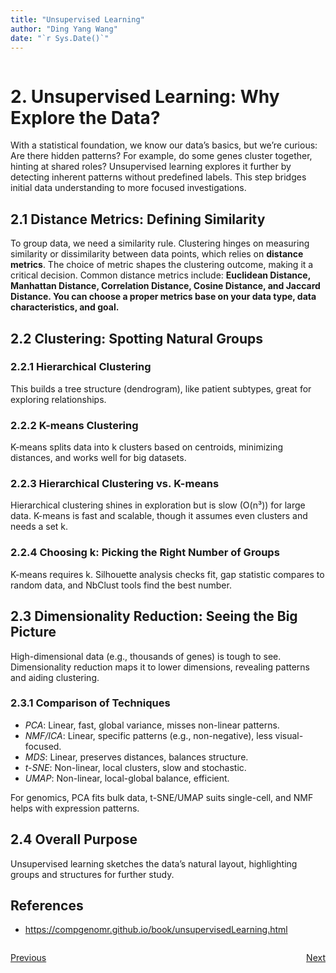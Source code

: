 ```yaml
---
title: "Unsupervised Learning"
author: "Ding Yang Wang"
date: "`r Sys.Date()`"
---
```


```r
```

# 2. Unsupervised Learning: Why Explore the Data?

With a statistical foundation, we know our data's basics, but we're curious: Are there hidden patterns? For example, do some genes cluster together, hinting at shared roles? Unsupervised learning explores it further by detecting inherent patterns without predefined labels. This step bridges initial data understanding to more focused investigations.

## 2.1 Distance Metrics: Defining Similarity

To group data, we need a similarity rule. Clustering hinges on measuring similarity or dissimilarity between data points, which relies on **distance metrics**. The choice of metric shapes the clustering outcome, making it a critical decision. Common distance metrics include: **Euclidean Distance, Manhattan Distance, Correlation Distance, Cosine Distance, and Jaccard Distance. You can choose a proper metrics base on your data type, data characteristics, and goal.**

## 2.2 Clustering: Spotting Natural Groups

### 2.2.1 Hierarchical Clustering

This builds a tree structure (dendrogram), like patient subtypes, great for exploring relationships.

### 2.2.2 K-means Clustering

K-means splits data into k clusters based on centroids, minimizing distances, and works well for big datasets.

### 2.2.3 Hierarchical Clustering vs. K-means

Hierarchical clustering shines in exploration but is slow (O(n³)) for large data. K-means is fast and scalable, though it assumes even clusters and needs a set k.

### 2.2.4 Choosing k: Picking the Right Number of Groups

K-means requires k. Silhouette analysis checks fit, gap statistic compares to random data, and NbClust tools find the best number.

## 2.3 Dimensionality Reduction: Seeing the Big Picture

High-dimensional data (e.g., thousands of genes) is tough to see. Dimensionality reduction maps it to lower dimensions, revealing patterns and aiding clustering.

### 2.3.1 Comparison of Techniques

-   *PCA*: Linear, fast, global variance, misses non-linear patterns.\
-   *NMF/ICA*: Linear, specific patterns (e.g., non-negative), less visual-focused.\
-   *MDS*: Linear, preserves distances, balances structure.\
-   *t-SNE*: Non-linear, local clusters, slow and stochastic.\
-   *UMAP*: Non-linear, local-global balance, efficient.

For genomics, PCA fits bulk data, t-SNE/UMAP suits single-cell, and NMF helps with expression patterns.

## 2.4 Overall Purpose

Unsupervised learning sketches the data's natural layout, highlighting groups and structures for further study.

## References

-   <https://compgenomr.github.io/book/unsupervisedLearning.html>

::: {style="display: flex; justify-content: space-between; align-items: center;"}
::: {style="text-align: left;"}
[Previous](statistics.qmd)
:::

::: {style="text-align: right;"}
[Next](supervised.qmd)
:::
:::
